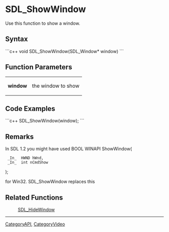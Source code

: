 <!-- pragma section-numbers off -->
<!-- pragma disable-camelcase -->

= SDL_ShowWindow =
Use this function to show a window.


== Syntax ==
```c++
void SDL_ShowWindow(SDL_Window* window)
```

== Function Parameters ==
{|
|'''window'''
|the window to show
|}

== Code Examples ==
```c++
SDL_ShowWindow(window);
```

== Remarks ==
In SDL 1.2 you might have used BOOL WINAPI ShowWindow(
  _In_  HWND hWnd,
  _In_  int nCmdShow
); 

for Win32. SDL_ShowWindow replaces this


== Related Functions ==
:[[SDL_HideWindow]]

----
[[CategoryAPI]], [[CategoryVideo]]
